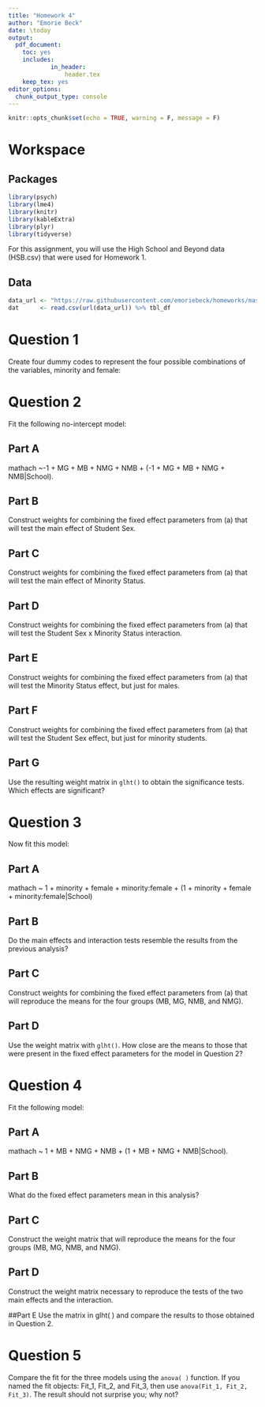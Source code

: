 ```yaml
---
title: "Homework 4"
author: "Emorie Beck"
date: \today
output: 
  pdf_document:
    toc: yes
    includes:
            in_header:
                header.tex
    keep_tex: yes
editor_options: 
  chunk_output_type: console
---
```


```r
knitr::opts_chunk$set(echo = TRUE, warning = F, message = F)
```

# Workspace

## Packages
```r
library(psych)
library(lme4)
library(knitr)
library(kableExtra)
library(plyr)
library(tidyverse)
```

For this assignment, you will use the High School and Beyond data (HSB.csv) that were used for Homework 1.  

## Data
```r
data_url <- "https://raw.githubusercontent.com/emoriebeck/homeworks/master/homework4/HSB(18).csv"
dat      <- read.csv(url(data_url)) %>% tbl_df
```


# Question 1
Create four dummy codes to represent the four possible combinations of the variables, minority and female: 

\begin{itemize}
\item minority girls (MG): minority = 1, female = 1  
\item minority boys (MB) minority = 1 and female = 0 
\item nonminority girls (NMG): minority = 0 and female = 1 
\item nonminority boys (NMB): minority = 0 and female = 0  
\end{itemize}


# Question 2
Fit the following no-intercept model:   

## Part A
mathach ~-1 + MG + MB + NMG + NMB + (-1 + MG + MB + NMG + NMB|School). 

## Part B 
Construct weights for combining the fixed effect parameters from (a) that will test the main effect of Student Sex. 

## Part C 
Construct weights for combining the fixed effect parameters from (a) that will test the main effect of Minority Status. 

## Part D 
Construct weights for combining the fixed effect parameters from (a) that will test the Student Sex x Minority Status interaction. 

## Part E
Construct weights for combining the fixed effect parameters from (a) that will test the Minority Status effect, but just for males. 

## Part F
Construct weights for combining the fixed effect parameters from (a) that will test the Student Sex effect, but just for minority students. 

## Part G
Use the resulting weight matrix in `glht()` to obtain the significance tests. Which effects are significant? 

# Question 3
Now fit this model:  

## Part A
mathach ~ 1 + minority + female + minority:female + (1 + minority + female + minority:female|School) 

## Part B
Do the main effects and interaction tests resemble the results from the previous analysis?  

## Part C
Construct weights for combining the fixed effect parameters from (a) that will reproduce the means for the four groups (MB, MG, NMB, and NMG). 

## Part D
Use the weight matrix with `glht()`. How close are the means to those that were present in the fixed effect parameters for the model in Question 2? 

# Question 4
Fit the following model:   

## Part A
mathach ~ 1 + MB + NMG + NMB + (1 + MB + NMG + NMB|School). 

## Part B
What do the fixed effect parameters mean in this analysis? 

## Part C 
Construct the weight matrix that will reproduce the means for the four groups (MB, MG, NMB, and NMG). 

## Part D
Construct the weight matrix necessary to reproduce the tests of the two main effects and the interaction. 

##Part E 
Use the matrix in glht( ) and compare the results to those obtained in Question 2.  

# Question 5 
Compare the fit for the three models using the `anova( )` function. If you named the fit objects: Fit\_1, Fit\_2, and Fit\_3, then use `anova(Fit_1, Fit_2, Fit_3)`. The result should not surprise you; why not?  
